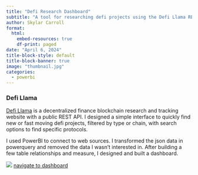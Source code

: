 ```yaml
---
title: "Defi Research Dashboard"
subtitle: "A tool for researching defi projects using the Defi Llama REST API."
author: Skylar Carroll
format: 
  html:
    embed-resources: true
    df-print: paged
date: "April 6, 2024"
title-block-style: default
title-block-banner: true
image: "thumbnail.jpg"
categories: 
  - powerbi
---
```

### Defi Llama
[Defi Llama](https://defillama.com/) is a decentralized finance blockchain research and tracking website with a public REST API. I designed a simple interface to quickly find new or fast moving defi projects, filtered by type or chain, with search options to find specific protocols.

I used PowerBI to connect to web sources. I transformed the json data in powerquery and removed the data I wasn't interested in. After building a few table relationships and measure, I designed and built a dashboard.

![](dashboard.gif)
[navigate to dashboard](https://community.fabric.microsoft.com/t5/Data-Stories-Gallery/Defi-Llama-API-V2/m-p/4277250)

